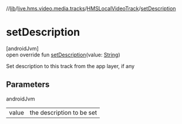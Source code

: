 //[lib](../../../index)/[live.hms.video.media.tracks](../index)/[HMSLocalVideoTrack](index)/[setDescription](set-description)

# setDescription

[androidJvm]\
open override fun [setDescription](set-description)(value: [String](https://kotlinlang.org/api/latest/jvm/stdlib/kotlin/-string/index.html))

Set description to this track from the app layer, if any

## Parameters

androidJvm

|       |                           |
| ----- | ------------------------- |
| value | the description to be set |
